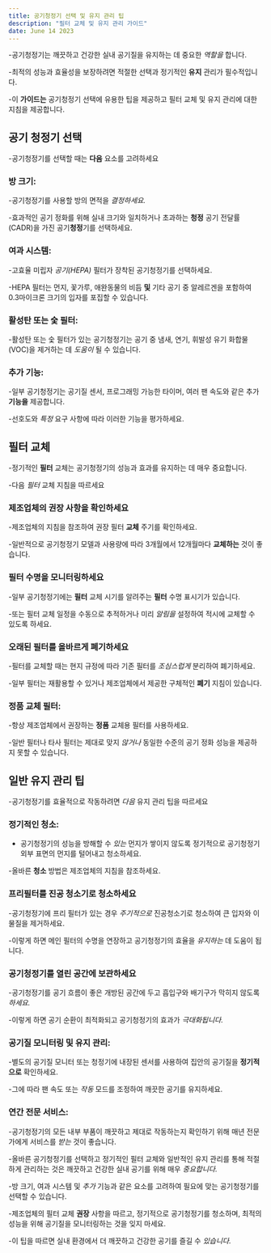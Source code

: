 ```yaml
---
title: 공기청정기 선택 및 유지 관리 팁
description: "필터 교체 및 유지 관리 가이드"
date: June 14 2023
---
```


-공기청정기는 깨끗하고 건강한 실내 공기질을 유지하는 데 중요한 _역할을_ 합니다. 

-최적의 성능과 효율성을 보장하려면 적절한 선택과 정기적인 **유지** 관리가 필수적입니다. 

-이 **가이드는** 공기청정기 선택에 유용한 팁을 제공하고 필터 교체 및 유지 관리에 대한 지침을 제공합니다.

## 공기 청정기 선택
-공기청정기를 선택할 때는 **다음** 요소를 고려하세요

### 방 크기: 
-공기청정기를 사용할 방의 면적을 _결정하세요._ 

-효과적인 공기 정화를 위해 실내 크기와 일치하거나 초과하는 **청정** 공기 전달률(CADR)을 가진 공기**청정**기를 선택하세요.

### 여과 시스템: 
-고효율 미립자 _공기(HEPA)_ 필터가 장착된 공기청정기를 선택하세요. 

-HEPA 필터는 먼지, 꽃가루, 애완동물의 비듬 **및** 기타 공기 중 알레르겐을 포함하여 0.3마이크론 크기의 입자를 포집할 수 있습니다.

### 활성탄 또는 숯 필터: 
-활성탄 또는 숯 필터가 있는 공기청정기는 공기 중 냄새, 연기, 휘발성 유기 화합물(VOC)을 제거하는 데 _도움이_ 될 수 있습니다.

### 추가 기능: 
-일부 공기청정기는 공기질 센서, 프로그래밍 가능한 타이머, 여러 팬 속도와 같은 추가 **기능을** 제공합니다. 

-선호도와 _특정_ 요구 사항에 따라 이러한 기능을 평가하세요.

## 필터 교체
-정기적인 **필터** 교체는 공기청정기의 성능과 효과를 유지하는 데 매우 중요합니다. 

-다음 _필터_ 교체 지침을 따르세요

###  제조업체의 권장 사항을 확인하세요
-제조업체의 지침을 참조하여 권장 필터 **교체** 주기를 확인하세요. 

-일반적으로 공기청정기 모델과 사용량에 따라 3개월에서 12개월마다 **교체하는** 것이 좋습니다.

### 필터 수명을 모니터링하세요 
-일부 공기청정기에는 **필터** 교체 시기를 알려주는 **필터** 수명 표시기가 있습니다. 

-또는 필터 교체 일정을 수동으로 추적하거나 미리 _알림을_ 설정하여 적시에 교체할 수 있도록 하세요.

### 오래된 필터를 올바르게 폐기하세요 
-필터를 교체할 때는 현지 규정에 따라 기존 필터를 _조심스럽게_ 분리하여 폐기하세요. 

-일부 필터는 재활용할 수 있거나 제조업체에서 제공한 구체적인 **폐기** 지침이 있습니다.

### 정품 교체 필터: 
-항상 제조업체에서 권장하는 **정품** 교체용 필터를 사용하세요. 

-일반 필터나 타사 필터는 제대로 맞지 _않거나_ 동일한 수준의 공기 정화 성능을 제공하지 못할 수 있습니다.

## 일반 유지 관리 팁
-공기청정기를 효율적으로 작동하려면 _다음_ 유지 관리 팁을 따르세요

### 정기적인 청소:
- 공기청정기의 성능을 방해할 수 _있는_ 먼지가 쌓이지 않도록 정기적으로 공기청정기 외부 표면의 먼지를 털어내고 청소하세요. 

-올바른 **청소** 방법은 제조업체의 지침을 참조하세요.

### 프리필터를 진공 청소기로 청소하세요 
-공기청정기에 프리 필터가 있는 경우 _주기적으로_ 진공청소기로 청소하여 큰 입자와 이물질을 제거하세요. 

-이렇게 하면 메인 필터의 수명을 연장하고 공기청정기의 효율을 _유지하는_ 데 도움이 됩니다.

### 공기청정기를 열린 공간에 보관하세요 
-공기청정기를 공기 흐름이 좋은 개방된 공간에 두고 흡입구와 배기구가 막히지 않도록 _하세요._ 

-이렇게 하면 공기 순환이 최적화되고 공기청정기의 효과가 _극대화됩니다._

### 공기질 모니터링 및 유지 관리: 
-별도의 공기질 모니터 또는 청정기에 내장된 센서를 사용하여 집안의 공기질을 **정기적으로** 확인하세요. 

-그에 따라 팬 속도 또는 _작동_ 모드를 조정하여 깨끗한 공기를 유지하세요.

### 연간 전문 서비스: 
-공기청정기의 모든 내부 부품이 깨끗하고 제대로 작동하는지 확인하기 위해 매년 전문가에게 서비스를 _받는_ 것이 좋습니다.

-올바른 공기청정기를 선택하고 정기적인 필터 교체와 일반적인 유지 관리를 통해 적절하게 관리하는 것은 깨끗하고 건강한 실내 공기를 위해 매우 _중요합니다._ 

-방 크기, 여과 시스템 및 _추가_ 기능과 같은 요소를 고려하여 필요에 맞는 공기청정기를 선택할 수 있습니다. 

-제조업체의 필터 교체 **권장** 사항을 따르고, 정기적으로 공기청정기를 청소하며, 최적의 성능을 위해 공기질을 모니터링하는 것을 잊지 마세요. 

-이 팁을 따르면 실내 환경에서 더 깨끗하고 건강한 공기를 즐길 수 _있습니다._
